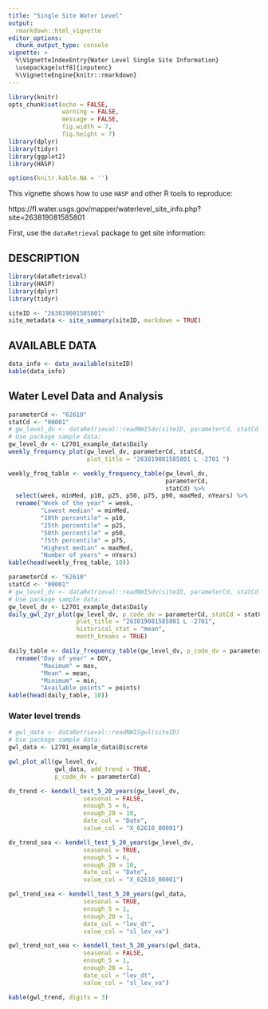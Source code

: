```yaml
---
title: "Single Site Water Level"
output: 
  rmarkdown::html_vignette
editor_options: 
  chunk_output_type: console
vignette: >
  %\VignetteIndexEntry{Water Level Single Site Information}
  \usepackage[utf8]{inputenc}
  %\VignetteEngine{knitr::rmarkdown}
---
```


```r
library(knitr)
opts_chunk$set(echo = FALSE,
               warning = FALSE,
               message = FALSE,
               fig.width = 7,
               fig.height = 7)
library(dplyr)
library(tidyr)
library(ggplot2)
library(HASP)

options(knitr.kable.NA = '')
```

This vignette shows how to use `HASP` and other R tools to reproduce:

https://fl.water.usgs.gov/mapper/waterlevel_site_info.php?site=263819081585801

First, use the `dataRetrieval` package to get site information:

## DESCRIPTION

```r
library(dataRetrieval)
library(HASP)
library(dplyr)
library(tidyr)

siteID <- "263819081585801"
site_metadata <- site_summary(siteID, markdown = TRUE)
```

## AVAILABLE DATA

```r
data_info <- data_available(siteID)
kable(data_info)
```

## Water Level Data and Analysis

```r

parameterCd <- "62610"
statCd <- "00001"
# gw_level_dv <- dataRetrieval::readNWISdv(siteID, parameterCd, statCd = statCd)
# Use package sample data:
gw_level_dv <- L2701_example_data$Daily
weekly_frequency_plot(gw_level_dv, parameterCd, statCd, 
                      plot_title = "263819081585801 L -2701 ")

weekly_freq_table <- weekly_frequency_table(gw_level_dv,
                                            parameterCd,
                                            statCd) %>%
  select(week, minMed, p10, p25, p50, p75, p90, maxMed, nYears) %>%
  rename("Week of the year" = week,
         "Lowest median" = minMed,
         "10th percentile" = p10,
         "25th percentile" = p25,
         "50th percentile" = p50,
         "75th percentile" = p75,
         "Highest median" = maxMed,
         "Number of years" = nYears)
kable(head(weekly_freq_table, 10))

```

```r
parameterCd <- "62610"
statCd <- "00001"
# gw_level_dv <- dataRetrieval::readNWISdv(siteID, parameterCd, statCd = statCd)
# Use package sample data:
gw_level_dv <- L2701_example_data$Daily
daily_gwl_2yr_plot(gw_level_dv, p_code_dv = parameterCd, statCd = statCd,
                   plot_title = "263819081585801 L -2701",
                   historical_stat = "mean",
                   month_breaks = TRUE)

daily_table <- daily_frequency_table(gw_level_dv, p_code_dv = parameterCd, statCd = statCd) %>%
  rename("Day of year" = DOY,
         "Maximum" = max,
         "Mean" = mean,
         "Minimum" = min,
         "Available points" = points)
kable(head(daily_table, 10))

```

### Water level trends

```r
# gwl_data <- dataRetrieval::readNWISgwl(siteID)
# Use package sample data:
gwl_data <- L2701_example_data$Discrete

gwl_plot_all(gw_level_dv, 
             gwl_data, add_trend = TRUE,
             p_code_dv = parameterCd)
```

```r
dv_trend <- kendell_test_5_20_years(gw_level_dv, 
                     seasonal = FALSE,
                     enough_5 = 6,
                     enough_20 = 10,
                     date_col = "Date",
                     value_col = "X_62610_00001")

dv_trend_sea <- kendell_test_5_20_years(gw_level_dv, 
                     seasonal = TRUE,
                     enough_5 = 6,
                     enough_20 = 10,
                     date_col = "Date",
                     value_col = "X_62610_00001")

gwl_trend_sea <- kendell_test_5_20_years(gwl_data, 
                     seasonal = TRUE,
                     enough_5 = 1,
                     enough_20 = 1,
                     date_col = "lev_dt",
                     value_col = "sl_lev_va")

gwl_trend_not_sea <- kendell_test_5_20_years(gwl_data, 
                     seasonal = FALSE,
                     enough_5 = 1,
                     enough_20 = 1,
                     date_col = "lev_dt",
                     value_col = "sl_lev_va")

kable(gwl_trend, digits = 3)
```
